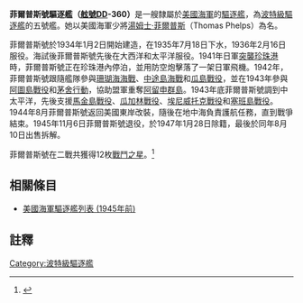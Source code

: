 {{noteTA
|G1=Military
|G2=Shipname
|G3=Aero
|G4=地名
}}
{{軍艦模板
|名稱= 菲爾普斯號 [[File:Flag_of_the_United_States.svg|30px]]<br />USS Phelps DD-360
|圖片= [[File:USS_Phelps_(DD-360)_underway,_circa_in_November_1944_(19-N-73964).jpg|280px]]
|照片說明=菲爾普斯號，攝於1944年。
|艦種= [[驅逐艦|驅逐艦]]
|艦級= [[波特級驅逐艦|波特級]]
|製造= [[霍河造船廠|霍河造船廠]]
|動工= 1934年1月2日
|下水= 1935年7月18日
|服役= 1936年2月16日
|退役= 1945年11月6日
|結局= 1947年8月10日出售拆解
|除籍= 1947年1月28日
|標準= 設計：1,805噸
|長度= 整體：115.98公尺
|闊度= 水線：11.02公尺 
|吃水= 3.12公尺
|極速= 37節
|鍋爐= 4座
|出力= 設計：50,000軸馬力
|續航= 6,380海哩/12節
|乘員= 13名軍官<br />193名水兵
|裝甲= 無
|裝備= 主炮：4門雙聯裝5吋/38炮<br />2門4聯裝[[28mm防空機關砲|28mm防空機關砲]]<br />2挺[[白朗寧M2重機槍|白朗寧M2重機槍]]<br/>2座深水炸彈發射器<br />2座四聯裝魚雷發射管
|其它=}}

'''菲爾普斯號驅逐艦（[[美國海軍艦體編號|舷號]]DD-360）'''是一艘隸屬於[[美國海軍|美國海軍]]的[[驅逐艦|驅逐艦]]，為[[波特級驅逐艦|波特級驅逐艦]]的五號艦。她以美國海軍少將[[湯姆士·菲爾普斯|湯姆士·菲爾普斯]]（Thomas Phelps）為名。

菲爾普斯號於1934年1月2日開始建造，在1935年7月18日下水，1936年2月16日服役。海試後菲爾普斯號先後在大西洋和太平洋服役。1941年日軍[[突襲珍珠港|突襲珍珠港]]時，菲爾普斯號正在珍珠港內停泊，並用防空炮擊落了一架日軍飛機。1942年，菲爾普斯號跟隨艦隊參與[[珊瑚海海戰|珊瑚海海戰]]、[[中途島海戰|中途島海戰]]和[[瓜島戰役|瓜島戰役]]，並在1943年參與[[阿圖島戰役|阿圖島戰役]]和[[茅舍行動|茅舍行動]]，協助盟軍重奪[[阿留申群島|阿留申群島]]。1943年底菲爾普斯號調到中太平洋，先後支援[[馬金島戰役|馬金島戰役]]、[[瓜加林戰役|瓜加林戰役]]、[[埃尼威托克戰役|埃尼威托克戰役]]和[[塞班島戰役|塞班島戰役]]。1944年8月菲爾普斯號返回美國東岸改裝，隨後在地中海負責護航任務，直到戰爭結束。1945年11月6日菲爾普斯號退役，於1947年1月28日除籍，最後於同年8月10日出售拆解。

菲爾普斯號在二戰共獲得12枚[[戰鬥之星|戰鬥之星]]。<ref>{{Cite web |url=http://www.hazegray.org/danfs/destroy/dd360txt.htm |title=美國海軍軍艦字典（DANFS）簡介 |accessdate=2017-01-05 |archive-date=2016-03-05 |archive-url=https://web.archive.org/web/20160305073541/http://www.hazegray.org/danfs/destroy/dd360txt.htm |dead-url=no }}</ref>

== 相關條目 ==
* [[美國海軍驅逐艦列表_(1945年前)|美國海軍驅逐艦列表 (1945年前)]]

== 註釋 ==
{{reflist}}

{{Commonscat|USS Phelps (DD-360)}}
{{海军主题}}

{{DEFAULTSORT:Phelps}}
{{波特級驅逐艦}}
[[Category:波特級驅逐艦|Category:波特級驅逐艦]]